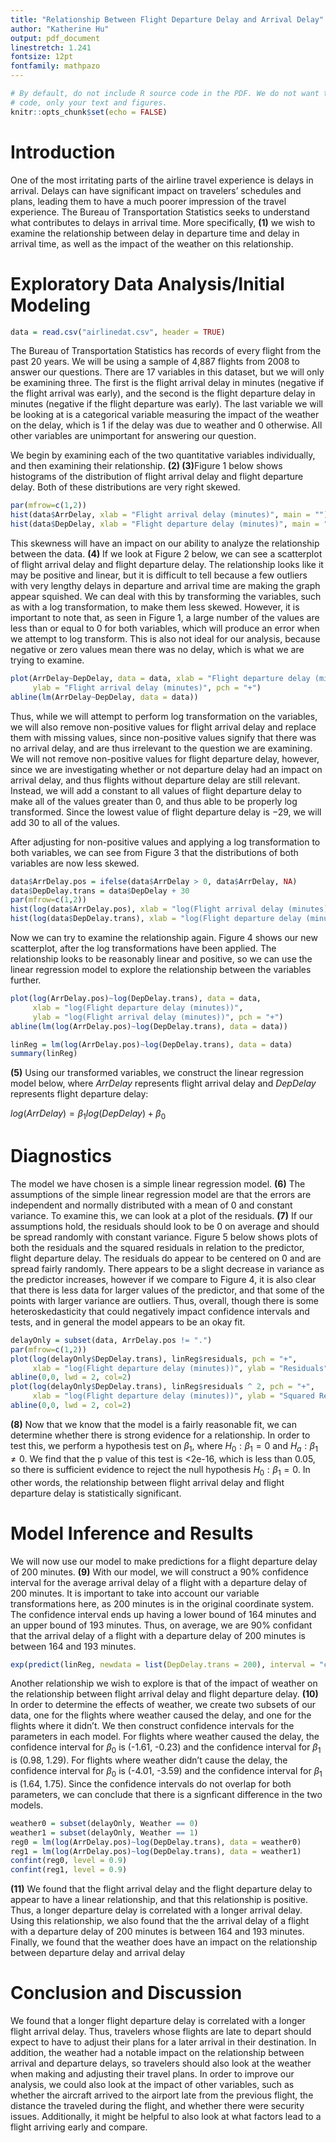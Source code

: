 ```yaml
---
title: "Relationship Between Flight Departure Delay and Arrival Delay"
author: "Katherine Hu"
output: pdf_document
linestretch: 1.241
fontsize: 12pt
fontfamily: mathpazo
---
```



```r
# By default, do not include R source code in the PDF. We do not want to see
# code, only your text and figures.
knitr::opts_chunk$set(echo = FALSE)
```


# Introduction

One of the most irritating parts of the airline travel experience is delays in arrival. Delays can have significant impact on travelers' schedules and plans, leading them to have a much poorer impression of the travel experience. The Bureau of Transportation Statistics seeks to understand what contributes to delays in arrival time. More specifically, **(1)** we wish to examine the relationship between delay in departure time and delay in arrival time, as well as the impact of the weather on this relationship.

# Exploratory Data Analysis/Initial Modeling

```r
data = read.csv("airlinedat.csv", header = TRUE)
```

The Bureau of Transportation Statistics has records of every flight from the past 20 years. We will be using a sample of 4,887 flights from 2008 to answer our questions. There are 17 variables in this dataset, but we will only be examining three. The first is the flight arrival delay in minutes (negative if the flight arrival was early), and the second is the flight departure delay in minutes (negative if the flight departure was early). The last variable we will be looking at is a categorical variable measuring the impact of the weather on the delay, which is 1 if the delay was due to weather and 0 otherwise. All other variables are unimportant for answering our question.

We begin by examining each of the two quantitative variables individually, and then examining their relationship. **(2) (3)**Figure 1 below shows histograms of the distribution of flight arrival delay and flight departure delay. Both of these distributions are very right skewed.

```r
par(mfrow=c(1,2))
hist(data$ArrDelay, xlab = "Flight arrival delay (minutes)", main = "")
hist(data$DepDelay, xlab = "Flight departure delay (minutes)", main = "")
```

This skewness will have an impact on our ability to analyze the relationship between the data. **(4)** If we look at Figure 2 below, we can see a scatterplot of flight arrival delay and flight departure delay. The relationship looks like it may be positive and linear, but it is difficult to tell because a few outliers with very lengthy delays in departure and arrival time are making the graph appear squished. We can deal with this by transforming the variables, such as with a log transformation, to make them less skewed. However, it is important to note that, as seen in Figure 1, a large number of the values are less than or equal to 0 for both variables, which will produce an error when we attempt to log transform. This is also not ideal for our analysis, because negative or zero values mean there was no delay, which is what we are trying to examine.

```r
plot(ArrDelay~DepDelay, data = data, xlab = "Flight departure delay (minutes)",
     ylab = "Flight arrival delay (minutes)", pch = "+")
abline(lm(ArrDelay~DepDelay, data = data))
```

Thus, while we will attempt to perform log transformation on the variables, we will also remove non-positive values for flight arrival delay and replace them with missing values, since non-positive values signify that there was no arrival delay, and are thus irrelevant to the question we are examining. We will not remove non-positive values for flight departure delay, however, since we are investigating whether or not departure delay had an impact on arrival delay, and thus flights without departure delay are still relevant. Instead, we will add a constant to all values of flight departure delay to make all of the values greater than 0, and thus able to be properly log transformed. Since the lowest value of flight departure delay is $-29$, we will add $30$ to all of the values.

After adjusting for non-positive values and applying a log transformation to both variables, we can see from Figure 3 that the distributions of both variables are now less skewed.

```r
data$ArrDelay.pos = ifelse(data$ArrDelay > 0, data$ArrDelay, NA)
data$DepDelay.trans = data$DepDelay + 30
par(mfrow=c(1,2))
hist(log(data$ArrDelay.pos), xlab = "log(Flight arrival delay (minutes))", main = "")
hist(log(data$DepDelay.trans), xlab = "log(Flight departure delay (minutes))", main = "")
```

Now we can try to examine the relationship again. Figure 4 shows our new scatterplot, after the log transformations have been applied. The relationship looks to be reasonably linear and positive, so we can use the linear regression model to explore the relationship between the variables further.

```r
plot(log(ArrDelay.pos)~log(DepDelay.trans), data = data,
     xlab = "log(Flight departure delay (minutes))",
     ylab = "log(Flight arrival delay (minutes))", pch = "+")
abline(lm(log(ArrDelay.pos)~log(DepDelay.trans), data = data))
```


```r
linReg = lm(log(ArrDelay.pos)~log(DepDelay.trans), data = data)
summary(linReg)
```

**(5)** Using our transformed variables, we construct the linear regression model below, where $ArrDelay$ represents flight arrival delay and $DepDelay$ represents flight departure delay:

$log(ArrDelay) = \beta_1log(DepDelay) + \beta_0$

# Diagnostics

The model we have chosen is a simple linear regression model. **(6)** The assumptions of the simple linear regression model are that the errors are independent and normally distributed with a mean of 0 and constant variance. To examine this, we can look at a plot of the residuals. **(7)** If our assumptions hold, the residuals should look to be 0 on average and should be spread randomly with constant variance. Figure 5 below shows plots of both the residuals and the squared residuals in relation to the predictor, flight departure delay. The residuals do appear to be centered on 0 and are spread fairly randomly. There appears to be a slight decrease in variance as the predictor increases, however if we compare to Figure 4, it is also clear that there is less data for larger values of the predictor, and that some of the points with larger variance are outliers. Thus, overall, though there is some heteroskedasticity that could negatively impact confidence intervals and tests, and in general the model appears to be an okay fit.

```r
delayOnly = subset(data, ArrDelay.pos != ".")
par(mfrow=c(1,2))
plot(log(delayOnly$DepDelay.trans), linReg$residuals, pch = "+",
     xlab = "log(Flight departure delay (minutes))", ylab = "Residuals")
abline(0,0, lwd = 2, col=2)
plot(log(delayOnly$DepDelay.trans), linReg$residuals ^ 2, pch = "+",
     xlab = "log(Flight departure delay (minutes))", ylab = "Squared Residuals")
abline(0,0, lwd = 2, col=2)
```

**(8)** Now that we know that the model is a fairly reasonable fit, we can determine whether there is strong evidence for a relationship. In order to test this, we perform a hypothesis test on $\beta_1$, where $H_0: \beta_1 = 0$ and $H_a: \beta_1 \ne 0$. We find that the p value of this test is <2e-16, which is less than 0.05, so there is sufficient evidence to reject the null hypothesis $H_0: \beta_1 = 0$. In other words, the relationship between flight arrival delay and flight departure delay is statistically significant.

# Model Inference and Results

We will now use our model to make predictions for a flight departure delay of 200 minutes. **(9)** With our model, we will construct a 90% confidence interval for the average arrival delay of a flight with a departure delay of 200 minutes. It is important to take into account our variable transformations here, as 200 minutes is in the original coordinate system. The confidence interval ends up having a lower bound of 164 minutes and an upper bound of 193 minutes. Thus, on average, we are 90% confidant that the arrival delay of a flight with a departure delay of 200 minutes is between 164 and 193 minutes.

```r
exp(predict(linReg, newdata = list(DepDelay.trans = 200), interval = "confidence", level = 0.90))
```

Another relationship we wish to explore is that of the impact of weather on the relationship between flight arrival delay and flight departure delay. **(10)** In order to determine the effects of weather, we create two subsets of our data, one for the flights where weather caused the delay, and one for the flights where it didn't. We then construct confidence intervals for the parameters in each model. For flights where weather caused the delay, the confidence interval for $\beta_0$ is (-1.61, -0.23) and the confidence interval for $\beta_1$ is (0.98, 1.29). For flights where weather didn't cause the delay, the confidence interval for $\beta_0$ is (-4.01, -3.59) and the confidence interval for $\beta_1$ is (1.64, 1.75). Since the confidence intervals do not overlap for both parameters, we can conclude that there is a signficant difference in the two models.

```r
weather0 = subset(delayOnly, Weather == 0)
weather1 = subset(delayOnly, Weather == 1)
reg0 = lm(log(ArrDelay.pos)~log(DepDelay.trans), data = weather0)
reg1 = lm(log(ArrDelay.pos)~log(DepDelay.trans), data = weather1)
confint(reg0, level = 0.9)
confint(reg1, level = 0.9)
```

**(11)** We found that the flight arrival delay and the flight departure delay to appear to have a linear relationship, and that this relationship is positive. Thus, a longer departure delay is correlated with a longer arrival delay. Using this relationship, we also found that the the arrival delay of a flight with a departure delay of 200 minutes is between 164 and 193 minutes. Finally, we found that the weather does have an impact on the relationship between departure delay and arrival delay

# Conclusion and Discussion

We found that a longer flight departure delay is correlated with a longer flight arrival delay. Thus, travelers whose flights are late to depart should expect to have to adjust their plans for a later arrival in their destination. In addition, the weather had a notable impact on the relationship between arrival and departure delays, so travelers should also look at the weather when making and adjusting their travel plans. In order to improve our analysis, we could also look at the impact of other variables, such as whether the aircraft arrived to the airport late from the previous flight, the distance the traveled during the flight, and whether there were security issues. Additionally, it might be helpful to also look at what factors lead to a flight arriving early and compare.

